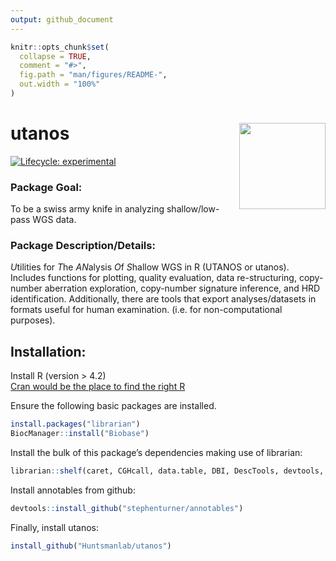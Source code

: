 ```yaml
---
output: github_document
---
```


<!-- README.md is generated from README.Rmd. Please edit that file -->

```r
knitr::opts_chunk$set(
  collapse = TRUE,
  comment = "#>",
  fig.path = "man/figures/README-",
  out.width = "100%"
)
```

# utanos <img src="man/figures/logo.png" align="right" height="138" alt="" />

<!-- badges: start -->
[![Lifecycle: experimental](https://img.shields.io/badge/lifecycle-experimental-orange.svg)](https://lifecycle.r-lib.org/articles/stages.html#experimental)
<!-- badges: end -->

### Package Goal: 
To be a swiss army knife in analyzing shallow/low-pass WGS data.

### Package Description/Details: 
*U*tilities for *T*he *AN*alysis *O*f *S*hallow WGS in R (UTANOS or utanos). Includes functions for plotting, quality evaluation, data re-structuring, copy-number aberration exploration, copy-number signature inference, and HRD identification. 
Additionally, there are tools that export analyses/datasets in formats useful for human examination. (i.e. for non-computational purposes).   

## Installation:

Install R (version > 4.2)  
[Cran would be the place to find the right R](https://cran.r-project.org/index.html)  

Ensure the following basic packages are installed.
```R
install.packages("librarian")
BiocManager::install("Biobase")
```

Install the bulk of this package's dependencies making use of librarian:
```R
librarian::shelf(caret, CGHcall, data.table, DBI, DescTools, devtools, doMC, dplyr, EnsDb.Hsapiens.v75, flexmix, GenomicRanges, ggalt, ggplot2, ggpubr, ggrepel, gridExtra, hrbrthemes, ks, magrittr, NMF, pheatmap, plyr, purrr, QDNAseq, readr, RMySQL, stringr, tidyr, viridis, YAPSA)
```

Install annotables from github:
```R
devtools::install_github("stephenturner/annotables")
```

Finally, install utanos:
```R
install_github("Huntsmanlab/utanos")
```



